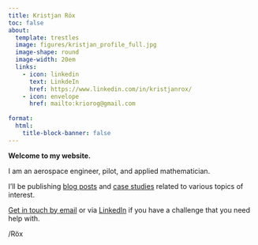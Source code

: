 ```yaml
---
title: Kristjan Röx
toc: false
about:
  template: trestles
  image: figures/kristjan_profile_full.jpg
  image-shape: round
  image-width: 20em
  links:
    - icon: linkedin
      text: LinkdeIn
      href: https://www.linkedin.com/in/kristjanrox/
    - icon: envelope
      href: mailto:kriorog@gmail.com
      
format:
  html:
    title-block-banner: false
---
```


**Welcome to my website.**

I am an aerospace engineer, pilot, and applied mathematician.

I'll be publishing [blog posts](blog.qmd) and [case studies](case_studies.qmd) related to various topics of interest.

[Get in touch by email](mailto:kriorog@gmail.com) or via [LinkedIn](https://www.linkedin.com/in/kristjanrox) if you have a challenge that you need help with.

/Röx
